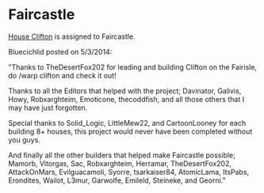 
# Faircastle

<ProjectDetails
  floatRight
  region="Westerlands"
  house="House Farman"
  type="Castle"
  status="Completed"
  warp="/warp faircastle"
  projectLead="Bluecichlid"
  dateStarted="December 19, 2013"
  dateCompleted="December 19, 2013"
/>

[House Clifton](https://awoiaf.westeros.org/index.php/House_Clifton) is assigned to Faircastle.

Bluecichlid posted on 5/3/2014:

"Thanks to TheDesertFox202 for leading and building Clifton on the Fairisle, do /warp clifton and check it out!

Thanks to all the Editors that helped with the project; Davinator, Galivis, Howy, Robxarghteim, Emoticone, thecoddfish, and all those others that I may have just forgotten.

Special thanks to Solid_Logic, LittleMew22, and CartoonLooney for each building 8+ houses, this project would never have been completed without you guys.

And finally all the other builders that helped make Faircastle possible; Mamorb, Vitorgas, Sac, Robxarghteim, Herramar, TheDesertFox202, AttackOnMars, Evilguacamoli, Syorre, tsarkaiser84, AtomicLama, ItsPabs, Erondites, Wailot, L3mur, Garwolfe, Emileld, Steineke, and Georni."
